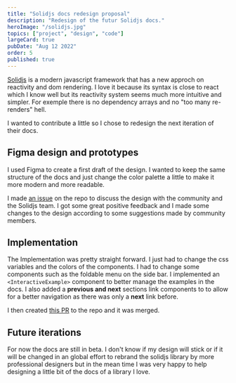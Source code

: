 ```yaml
---
title: "Solidjs docs redesign proposal"
description: "Redesign of the futur Solidjs docs."
heroImage: "/solidjs.jpg"
topics: ["project", "design", "code"]
largeCard: true
pubDate: "Aug 12 2022"
order: 5
published: true
---
```


[Solidjs](https://www.solidjs.com) is a modern javascript framework that has a new approch on reactivity and dom rendering. I love it because its syntax is close to react which I know well but its reactivity system seems much more intuitive and simpler. For exemple there is no dependency arrays and no "too many re-renders" hell.

I wanted to contribute a little so I chose to redesign the next iteration of their docs.

## Figma design and prototypes

I used Figma to create a first draft of the design. I wanted to keep the same structure of the docs and just change the color palette a little to make it more modern and more readable.

I made [an issue](https://github.com/solidjs/solid-docs-next/issues/136) on the repo to discuss the design with the community and the Solidjs team. I got some great positive feedback and I made some changes to the design according to some suggestions made by community members.

## Implementation

The Implementation was pretty straight forward. I just had to change the css variables and the colors of the components. I had to change some components such as the foldable menu on the side bar. I implemented an `<InteractiveExample>` component to better manage the examples in the docs. I also added a **previous and next** sections link components to to allow for a better navigation as there was only a **next** link before.

I then created [this PR](https://github.com/solidjs/solid-docs-next/pull/142) to the repo and it was merged.

## Future iterations

For now the docs are still in beta. I don't know if my design will stick or if it will be changed in an global effort to rebrand the solidjs library by more professional designers but in the mean time I was very happy to help designing a little bit of the docs of a library I love.

